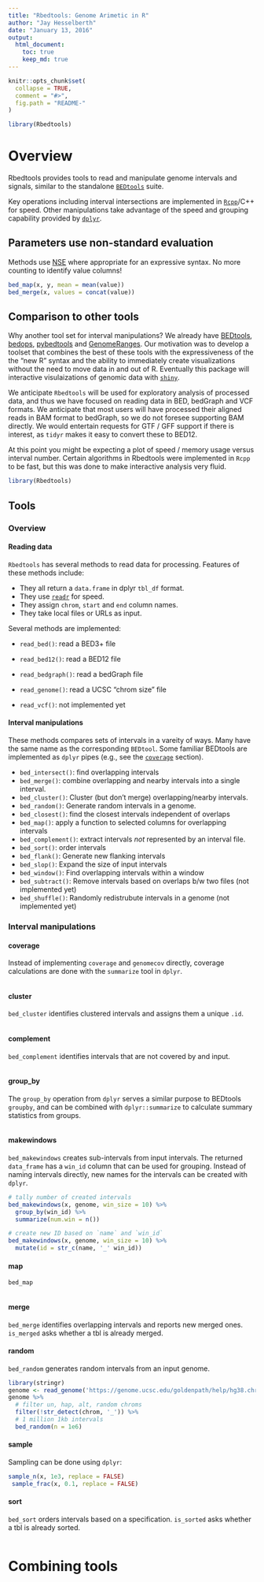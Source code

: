 ```yaml
---
title: "Rbedtools: Genome Arimetic in R"
author: "Jay Hesselberth"
date: "January 13, 2016"
output:
  html_document:
    toc: true
    keep_md: true
---
```


```r
knitr::opts_chunk$set(
  collapse = TRUE,
  comment = "#>",
  fig.path = "README-"
)
```

```r
library(Rbedtools)
```

# Overview 

Rbedtools provides tools to read and manipulate genome intervals and signals, similar to the standalone [`BEDtools`][1] suite.

Key operations including interval intersections are implemented in [`Rcpp`][5]/C++ for speed. Other manipulations take advantage of the speed and grouping capability provided by [`dplyr`][3].

## Parameters use non-standard evaluation

Methods use [NSE][4] where appropriate for an expressive syntax. No more counting to identify value columns!

```r
bed_map(x, y, mean = mean(value))
bed_merge(x, values = concat(value))
```

## Comparison to other tools

Why another tool set for interval manipulations? We already have [BEDtools][1], [bedops][8], [pybedtools][7] and [GenomeRanges][9]. Our motivation was to develop a toolset that combines the best of these tools with the expressiveness of the the "new R" syntax and the ability to immediately create visualizations without the need to move data in and out of R. Eventually this package will interactive visulaizations of genomic data with [`shiny`][10].

We anticipate `Rbedtools` will be used for exploratory analysis of processed data, and thus we have focused on reading data in BED, bedGraph and VCF formats. We anticipate that most users will have processed their aligned reads in BAM format to bedGraph, so we do not foresee supporting BAM directly. We would entertain requests for GTF / GFF support if there is interest, as `tidyr` makes it easy to convert these to BED12.

At this point you might be expecting a plot of speed / memory usage versus interval number. Certain algorithms in Rbedtools were implemented in `Rcpp` to be fast, but this was done to make interactive analysis very fluid.

```r
library(Rbedtools)
```

## Tools

### Overview

#### Reading data

`Rbedtools` has several methods to read data for processing. Features of these methods include:

  - They all return a `data.frame` in dplyr `tbl_df` format.
  - They use [`readr`][6] for speed.
  - They assign `chrom`, `start` and `end` column names.
  - They take local files or URLs as input.

Several methods are implemented:

  - `read_bed()`: read a BED3+ file
  - `read_bed12()`: read a BED12 file
  - `read_bedgraph()`: read a bedGraph file
  - `read_genome()`: read a UCSC "chrom size" file
  
  - `read_vcf()`: not implemented yet
  
#### Interval manipulations

These methods compares sets of intervals in a vareity of ways. Many have the same name as the corresponding `BEDtool`. Some familiar BEDtools are implemented as `dplyr` pipes (e.g., see the [`coverage`](#coverage) section).

  - `bed_intersect()`: find overlapping intervals
  - `bed_merge()`: combine overlapping and nearby intervals into a single interval.
  - `bed_cluster()`: Cluster (but don't merge) overlapping/nearby intervals.
  - `bed_random()`: Generate random intervals in a genome.
  - `bed_closest()`: find the closest intervals independent of overlaps
  - `bed_map()`: apply a function to selected columns for overlapping intervals
  - `bed_complement()`: extract intervals *not* represented by an interval file.
  - `bed_sort()`: order intervals 
  - `bed_flank()`: Generate new flanking intervals
  - `bed_slop()`: Expand the size of input intervals
  - `bed_window()`: Find overlapping intervals within a window
  - `bed_subtract()`: Remove intervals based on overlaps b/w two files (not implemented yet)
  - `bed_shuffle()`:  Randomly redistrubute intervals in a genome (not implemented yet)

### Interval manipulations

#### coverage

Instead of implementing `coverage` and `genomecov` directly, coverage calculations are done with the `summarize` tool in `dplyr`.

```r
```

#### cluster

`bed_cluster` identifies clustered intervals and assigns them a unique `.id`.

```r
```

#### complement

`bed_complement` identifies intervals that are not covered by and input.

```r

```

#### group_by

The `group_by` operation from `dplyr` serves a similar purpose to BEDtools `groupby`, and can be combined with `dplyr::summarize` to calculate summary statistics from groups.

```r
```

#### makewindows

`bed_makewindows` creates sub-intervals from input intervals. The returned `data_frame` has a `win_id` column that can be used for grouping. Instead of naming intervals directly, new names for the intervals can be created with `dplyr`.

```r
# tally number of created intervals
bed_makewindows(x, genome, win_size = 10) %>%
  group_by(win_id) %>%
  summarize(num.win = n())

# create new ID based on `name` and `win_id`
bed_makewindows(x, genome, win_size = 10) %>%
  mutate(id = str_c(name, '_' win_id))
```

#### map

`bed_map` 

```r
```

#### merge

`bed_merge` identifies overlapping intervals and reports new merged ones. `is_merged` asks whether a tbl is already merged.

#### random

`bed_random` generates random intervals from an input genome.

```r
library(stringr)
genome <- read_genome('https://genome.ucsc.edu/goldenpath/help/hg38.chrom.sizes')
genome %>%
  # filter un, hap, alt, random chroms
  filter(!str_detect(chrom, '_')) %>%
  # 1 million 1kb intervals
  bed_random(n = 1e6)
```

#### sample

Sampling can be done using `dplyr`:

```r
sample_n(x, 1e3, replace = FALSE)
 sample_frac(x, 0.1, replace = FALSE)
```

#### sort

`bed_sort` orders intervals based on a specification. `is_sorted` asks whether a tbl is already sorted.
```r
```



# Combining tools

[1]: http://bedtools.readthedocs.org/en/latest/
[2]: https://github.com/arq5x/chrom_sweep
[3]: https://github.com/hadley/dplyr
[4]: https://cran.r-project.org/web/packages/dplyr/vignettes/nse.html
[5]: http://www.rcpp.org/
[6]: https://github.com/hadley/readr
[7]: https://pythonhosted.org/pybedtools/
[8]: http://bedops.readthedocs.org/en/latest/index.html
[9]: https://bioconductor.org/packages/release/bioc/html/GenomicRanges.html
[10]: http://shiny.rstudio.com/


